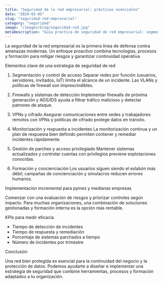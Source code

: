 ```yaml
---
title: "Seguridad de la red empresarial: prácticas esenciales"
date: "2024-03-05"
slug: "seguridad-red-empresarial"
category: "seguridad"
image: "/images/blog/seguridad-red.jpg"
metaDescription: "Guía práctica de seguridad de red empresarial: segmentación, firewalls, monitoring y políticas para proteger datos y continuidad."
---
```


La seguridad de la red empresarial es la primera línea de defensa contra amenazas modernas. Un enfoque proactivo combina tecnologías, procesos y formación para mitigar riesgos y garantizar continuidad operativa.

Elementos clave de una estrategia de seguridad de red

1. Segmentación y control de acceso
Separar redes por función (usuarios, servidores, invitados, IoT) limita el alcance de un incidente. Las VLANs y políticas de firewall son imprescindibles.

2. Firewalls y sistemas de detección
Implementar firewalls de próxima generación y ADS/IDS ayuda a filtrar tráfico malicioso y detectar patrones de ataque.

3. VPNs y cifrado
Asegurar comunicaciones entre sedes y trabajadores remotos con VPNs y políticas de cifrado protege datos en tránsito.

4. Monitorización y respuesta a incidentes
La monitorización continua y un plan de respuesta bien definido permiten contener y remediar incidentes rápidamente.

5. Gestión de parches y acceso privilegiado
Mantener sistemas actualizados y controlar cuentas con privilegios previene explotaciones conocidas.

6. Formación y concienciación
Los usuarios siguen siendo el eslabón más débil; campañas de concienciación y simulacros reducen errores humanos.

Implementación incremental para pymes y medianas empresas

Comenzar con una evaluación de riesgos y priorizar controles según impacto. Para muchas organizaciones, una combinación de soluciones gestionadas y formación interna es la opción más rentable.

KPIs para medir eficacia

- Tiempo de detección de incidentes
- Tiempo de respuesta y remediación
- Porcentaje de sistemas parchados a tiempo
- Número de incidentes por trimestre

Conclusión

Una red bien protegida es esencial para la continuidad del negocio y la protección de datos. Podemos ayudarte a diseñar e implementar una estrategia de seguridad que combine herramientas, procesos y formación adaptados a tu organización.
